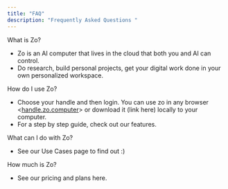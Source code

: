 ```yaml
---
title: "FAQ"
description: "Frequently Asked Questions "
---
```


What is Zo?

- Zo is an AI computer that lives in the cloud that both you and AI can control.
- Do research, build personal projects, get your digital work done in your own personalized workspace.

How do I use Zo?

- Choose your handle and then login. You can use zo in any browser \<[<u>handle.zo.computer</u>](http://handle.zo.computer)\> or download it (link here) locally to your computer. 
- For a step by step guide, check out our features. 

What can I do with Zo?

- See our Use Cases page to find out :)

How much is Zo? 

- See our pricing and plans here. 